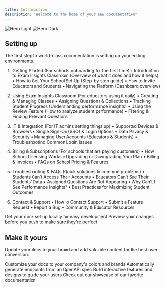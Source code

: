 ```yaml
---
title: Introduction
description: "Welcome to the home of your new documentation"
---
```


<img
  className="block dark:hidden"
  src="/images/hero-light.svg"
  alt="Hero Light"
/>
<img
  className="hidden dark:block"
  src="/images/hero-dark.svg"
  alt="Hero Dark"
/>

## Setting up

The first step to world-class documentation is setting up your editing environments.

1. Getting Started (For schools onboarding for the first time)
	•	Introduction to Exam Insights Classroom (Overview of what it does and how it helps)
	•	How to Get Your School Set Up (Step-by-step guide)
	•	How to Invite Educators and Students
	•	Navigating the Platform (Dashboard overview)

2. Using Exam Insights Classroom (For educators using it daily)
	•	Creating & Managing Classes
	•	Assigning Questions & Collections
	•	Tracking Student Progress (Understanding performance insights)
	•	Using the Review Feature (How to analyze student performance)
	•	Filtering & Finding Relevant Questions

3. IT & Integration (For IT admins setting things up)
	•	Supported Devices & Browsers
	•	Single Sign-On (SSO) & Login Options
	•	Data Privacy & Security
	•	Managing User Accounts (Educators & Students)
	•	Troubleshooting Common Login Issues

4. Billing & Subscriptions (For schools that are paying customers)
	•	How School Licensing Works
	•	Upgrading or Downgrading Your Plan
	•	Billing & Invoices
	•	FAQs on School Pricing & Features

5. Troubleshooting & FAQs (Quick solutions to common problems)
	•	Students Can’t Access Their Accounts
	•	Educators Can’t See Their Students’ Data
	•	Assigned Questions Are Not Appearing
	•	Why Can’t I See Performance Insights?
	•	Best Practices for Maximizing Student Outcomes

6. Contact & Support
	•	How to Contact Support
	•	Submit a Feature Request
	•	Report a Bug
	•	Community & Educator Resources



<CardGroup cols={2}>
  <Card
    title="Edit Your Docs"
    icon="pen-to-square"
    href="https://mintlify.com/docs/quickstart"
  >
    Get your docs set up locally for easy development
  </Card>
  <Card
    title="Preview Changes"
    icon="image"
    href="https://mintlify.com/docs/development"
  >
    Preview your changes before you push to make sure they're perfect
  </Card>
</CardGroup>

## Make it yours

Update your docs to your brand and add valuable content for the best user conversion.

<CardGroup cols={2}>
  <Card
    title="Customize Style"
    icon="palette"
    href="https://mintlify.com/docs/settings/global"
  >
    Customize your docs to your company's colors and brands
  </Card>
  <Card
    title="Reference APIs"
    icon="code"
    href="https://mintlify.com/docs/api-playground/openapi"
  >
    Automatically generate endpoints from an OpenAPI spec
  </Card>
  <Card
    title="Add Components"
    icon="screwdriver-wrench"
    href="https://mintlify.com/docs/content/components/accordions"
  >
    Build interactive features and designs to guide your users
  </Card>
  <Card
    title="Get Inspiration"
    icon="stars"
    href="https://mintlify.com/customers"
  >
    Check out our showcase of our favorite documentation
  </Card>
</CardGroup>
